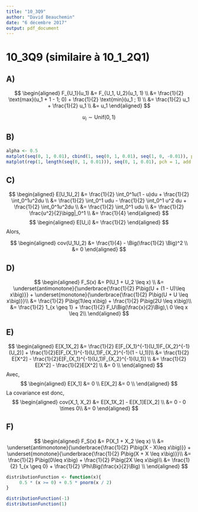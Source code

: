 ```yaml
---
title: "10_3Q9"
author: "David Beauchemin"
date: "6 décembre 2017"
output: pdf_document
---
```


# 10_3Q9 (similaire à 10_1_2Q1)

## A)
$$
\begin{aligned}
F_{U_1}(u_1) &= F_{U_1, U_2}(u_1, 1) \\
&= \frac{1}{2} \text{max}(u_1 + 1 - 1; 0) + \frac{1}{2} \text{min}(u_1 ; 1) \\
&= \frac{1}{2} u_1 + \frac{1}{2} u_1 \\
&= u_1
\end{aligned}
$$

$$
u_i \sim \text{Unif}(0, 1)
$$

## B)
```r
alpha <- 0.5
matplot(seq(0, 1, 0.01), cbind(1, seq(0, 1, 0.01), seq(1, 0, -0.01)), pch=1)
matplot(rep(1, length(seq(0, 1, 0.01))), seq(0, 1, 0.01), pch = 1, add =TRUE)
```

## C)
$$
\begin{aligned}
E[U_1U_2] &= \frac{1}{2} \int_0^1u(1 - u)du + \frac{1}{2} \int_0^1u^2du \\
&= \frac{1}{2} \int_0^1 udu  - \frac{1}{2} \int_0^1 u^2 du + \frac{1}{2} \int_0^1u^2du \\
&= \frac{1}{2} \int_0^1 udu  \\
&= \frac{1}{2} \frac{u^2}{2}\bigg|_0^1  \\
&= \frac{1}{4}
\end{aligned}
$$
$$
\begin{aligned}
E[U_i] &= \frac{1}{2} 
\end{aligned}
$$
Alors,

$$
\begin{aligned}
cov(U_1U_2) &= \frac{1}{4} - \Big(\frac{1}{2} \Big)^2 \\
&= 0
\end{aligned}
$$

## D)
$$
\begin{aligned}
F_S(x) &= P(U_1 + U_2 \leq x) \\
&= \underset{antimonotone}{\underbrace{\frac{1}{2} P\big(U + (1 - U)\leq x\big)}}  + \underset{monotone}{\underbrace{\frac{1}{2} P\big(U + U \leq x\big)}}\\
&= \frac{1}{2} P\big(1\leq x\big)  + \frac{1}{2} P\big(2U \leq x\big)\\
&= \frac{1}{2} 1_{x \geq 1} + \frac{1}{2} F_U\Big(\frac{x}{2}\Big),\  0 \leq x \leq 2\\
\end{aligned}
$$

## E)
$$
\begin{aligned}
E[X_1X_2] &= \frac{1}{2} E[F_{X_1}^{-1}(U_1)F_{X_2}^{-1}(U_2)] + \frac{1}{2}E[F_{X_1}^{-1}(U_1)F_{X_2}^{-1}(1 - U_1)]\\
&= \frac{1}{2} E[X^2] - \frac{1}{2}E[F_{X_1}^{-1}(U_1)F_{X_2}^{-1}(U_1)] \\
&= \frac{1}{2} E[X^2] - \frac{1}{2}E[X^2] \\
&= 0 \\
\end{aligned}
$$
Avec,
$$
\begin{aligned}
E[X_1] &= 0 \\
E[X_2] &= 0 \\
\end{aligned}
$$
La covariance est donc,
$$
\begin{aligned}
cov(X_1, X_2) &= E[X_1X_2] - E[X_1]E[X_2] \\
&= 0 - 0 \times 0\\
&= 0
\end{aligned}
$$

## F)
$$
\begin{aligned}
F_S(x) &= P(X_1 + X_2 \leq x) \\
&= \underset{antimonotone}{\underbrace{\frac{1}{2} P\big(X  - X\leq x\big)}}  + \underset{monotone}{\underbrace{\frac{1}{2} P\big(X + X \leq x\big)}}\\
&= \frac{1}{2} P\big(0\leq x\big)  + \frac{1}{2} P\big(2X \leq x\big)\\
&= \frac{1}{2} 1_{x \geq 0} + \frac{1}{2} \Phi\Big(\frac{x}{2}\Big) \\
\end{aligned}
$$

```r
distributionFunction <- function(x){
     0.5 * (x >= 0) + 0.5 * pnorm(x / 2)
}
```
```r
distributionFunction(-1)
distributionFunction(1)
```

